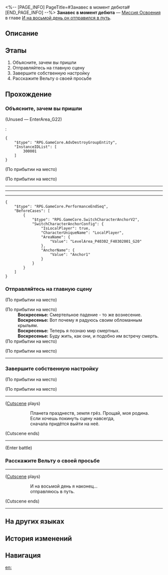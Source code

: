 <%-- [PAGE_INFO]
PageTitle=#Занавес в момент дебюта#
[END_PAGE_INFO] --%>
{{Дополнить|Диалоги.}}
{{Миссия Инфобокс
|id              = 1036105
|Название        = 
|Изображение     = Миссия Занавес в момент дебюта.png
|Тип             = Миссия Освоения
|Событие         = 
|Глава           = И на восьмой день он отправился в путь
|Условия         = 
|Персонажи       = Воскресенье; Первопроходец
|СтартЛокация    = [[Пенакония]] — [[Большой театр Пенаконии]]
|Мир             = Пенакония
|Предыдущая      = 
|Следующая       = 
|Награды         = Путеводитель путешественника*2; Утраченный кристалл*2; Кредиты*30 000
}}
'''Занавес в момент дебюта''' — [[Миссия Освоения]] в главе [[И на восьмой день он отправился в путь]].

==Описание==
{{Описание|<!--официальное описание из Перекрёстка судеб-->}}

==Этапы==
# Объясните, зачем вы пришли
# Отправляйтесь на главную сцену
# Завершите собственную настройку
# Расскажите Вельту о своей просьбе

==Прохождение==
{{Дополнить}}

===Объясните, зачем вы пришли===
{{Описание миссии|тип=Миссия Освоения|локация=Большой театр Пенаконии|Только упав на землю, можно научиться летать. Если хочешь покинуть сцену навсегда, сначала придётся выйти на неё.<br />Покажите Вельту, кто такой Ванвик на самом деле.}}
{{Диалог Начало}}
;(Unused &mdash; EnterArea_G22)
:<!--0.5-second delay-->
:<pre>{
	"$type": "RPG.GameCore.AdvDestroyGroupEntity",
	"InstanceIDList": [
		300001
	]
}</pre>
;(По прибытии на место)

;(По прибытии на место)
:{{tx}}
----
:{{tx}}
----
:{{tx}}
----
:{{tx}}
<pre>{
	"$type": "RPG.GameCore.PerformanceEndSeq",
	"BeforeCases": [
		{
			"$type": "RPG.GameCore.SwitchCharacterAnchorV2",
			"SwitchCharacterAnchorConfig": {
				"IsLocalPlayer": true,
				"CharacterUniqueName": "LocalPlayer",
				"AreaName": {
					"Value": "LevelArea_P40302_F40302001_G20"
				},
				"AnchorName": {
					"Value": "Anchor1"
				}
			}
		}
	]
}</pre>
{{Диалог Конец}}

===Отправляйтесь на главную сцену===
{{Диалог Начало}}
;(По прибытии на место)

;(По прибытии на место)
:'''Воскресенье:''' Смертельное падение - то же вознесение.
:'''Воскресенье:''' Вот почему я радуюсь своим обломанным крыльям.
:'''Воскресенье:''' Теперь я познаю мир смертных.
:'''Воскресенье:''' Буду жить, как они, и подобно им встречу смерть.
;(По прибытии на место)

;(По прибытии на место)
----
:{{tx}}
{{Диалог Конец}}

===Завершите собственную настройку===
{{Описание миссии|тип=Миссия Освоения|локация=Большой театр Пенаконии|Только упав на землю, можно научиться летать. Если хочешь покинуть сцену навсегда, сначала придётся выйти на неё.<br />Завершите собственную настройку.}}
{{Диалог Начало}}
;(По прибытии на место)

;(По прибытии на место)
----
;([[#Gallery|Cutscene]] plays)
::Планета празднеств, земля грёз. Прощай, моя родина.
::Если хочешь покинуть сцену навсегда,
::сначала придётся выйти на неё.
;(Cutscene ends)
----
;(Enter battle)
:{{Список врагов|mode=sent|Великий Септимий, Хор баланса*1}}
{{Диалог Конец}}

===Расскажите Вельту о своей просьбе===
{{Описание миссии|тип=Миссия Освоения|локация=Большой театр Пенаконии|Благодаря решимости идти вперёд Воскресенье отважился взглянуть в прошлое... Приняв всё, что случилось, на восьмой день он отправляется в путь. Однако ему осталось сделать ещё кое-что: получить разрешение подняться на борт Звёздного экспресса.}}
{{Диалог Начало}}
----
;([[#Gallery|Cutscene]] plays)
::И на восьмой день я наконец...
::отправляюсь в путь.
;(Cutscene ends)
----
:{{tx}}
{{Диалог Конец}}

==На других языках==
{{На других языках
|en   = Bow Out At Moment of Début
|zhs  = 谢幕于登台之时
|zht  = 謝幕於登台之時
|ja   = 舞台上のカーテンコール
|ko   = 커튼콜은 무대에 오른 순간에
|es   = Cuando cae el telón
|fr   = Adieux sur scène
|ru   = Занавес в момент дебюта
|th   = โค้งคำนับเมื่อม่านปิดฉาก
|vi   = Cúi Chào Lúc Lên Sân Khấu
|de   = Wenn der Vorhang fällt
|id   = Saat Tirai Penutup Muncul
|pt   = Quando As Cortinas Caem
}}

==История изменений==
{{История изменений|3.5}}

==Навигация==
{{Миссия Освоения Навбокс|Глава }}

[[en:]]
